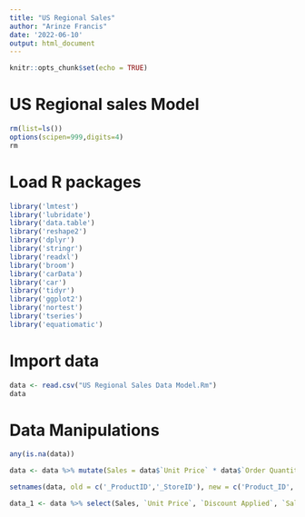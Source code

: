 ---
title: "US Regional Sales"
author: "Arinze Francis"
date: '2022-06-10'
output: html_document
---

```{r setup, include=FALSE}
knitr::opts_chunk$set(echo = TRUE)
```


# US Regional sales Model


```{r}
rm(list=ls())
options(scipen=999,digits=4)
rm


```

# Load R packages
 
```{r}
library('lmtest')
library('lubridate')
library('data.table')
library('reshape2')
library('dplyr')
library('stringr')
library('readxl')
library('broom')
library('carData')
library('car')
library('tidyr')
library('ggplot2')
library('nortest')
library('tseries')
library('equatiomatic')
```


# Import data

```{r}

data <- read.csv("US Regional Sales Data Model.Rm")
data

```

# Data Manipulations

```{r}
any(is.na(data))

data <- data %>% mutate(Sales = data$`Unit Price` * data$`Order Quantity`) # to get my sales Price

setnames(data, old = c('_ProductID','_StoreID'), new = c('Product_ID','Store_ID')) # Renaming of relevant multiple columns

data_1 <- data %>% select(Sales, `Unit Price`, `Discount Applied`, `Sales Channel`, Product_ID, Store_ID ) # selection of relevant columns



```




































































